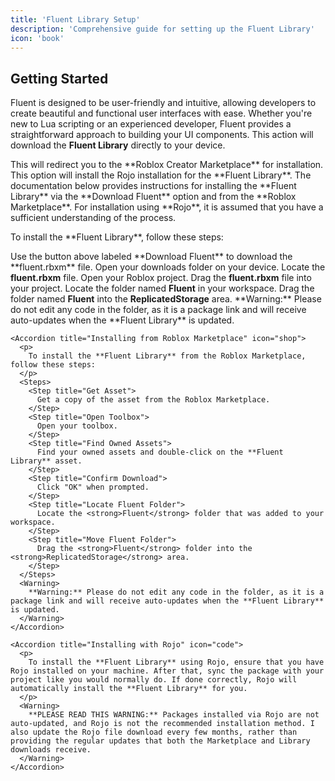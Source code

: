 ```yaml
---
title: 'Fluent Library Setup'
description: 'Comprehensive guide for setting up the Fluent Library'
icon: 'book'
---
```


## Getting Started
Fluent is designed to be user-friendly and intuitive, allowing developers to create beautiful and functional user interfaces with ease. Whether you're new to Lua scripting or an experienced developer, Fluent provides a straightforward approach to building your UI components.
<CardGroup cols={3}>
<Tooltip tip="This is the recommended installation process and provides detailed instructions; it is also the fastest way to install!">
    <Card
      title="Download Fluent"
      icon="download"
      href="https://github.com/ZackSteiner/Fluent-Release/raw/refs/heads/main/Fluent.rbxm"
    >
	This action will download the **Fluent Library** directly to your device.
    </Card>
  </Tooltip>
  
<Tooltip tip="This is not the recommended way to install Fluent and does not provide detailed installation documentation. Support is not offered if you choose this method.">
    <Card
      title="Install with Roblox"
      icon="shop"
      href="https://create.roblox.com/store/asset/90096804770667/Fluent-Library"
    >
	This will redirect you to the **Roblox Creator Marketplace** for installation.
    </Card>
  </Tooltip>

<Tooltip tip="This option will install the Rojo installation for the Fluent Library.">
  <Card
    title="Install using Rojo"
    icon="code"
    href="https://github.com/ZackSteiner/Fluent-Release/raw/refs/heads/main/Fluent.zip"
  >
    This option will install the Rojo installation for the **Fluent Library**.
  </Card>
</Tooltip>

  
</CardGroup>

<Warning>
  The documentation below provides instructions for installing the **Fluent Library** via the **Download Fluent** option and from the **Roblox Marketplace**. For installation using **Rojo**, it is assumed that you have a sufficient understanding of the process.
</Warning>
<AccordionGroup>
  <Accordion title="How to Set Up" icon="setup">
    <Accordion title="Installing Fluent Library" icon="download">
      <p>
        To install the **Fluent Library**, follow these steps:
      </p>
      <Steps>
	  <Step title="Download The Fluent File">
Use the button above labeled **Download Fluent** to download the **fluent.rbxm** file.
        </Step>
        <Step title="Open Downloads Folder">
          Open your downloads folder on your device.
        </Step>
        <Step title="Locate Fluent File">
          Locate the <strong>fluent.rbxm</strong> file.
        </Step>
        <Step title="Open Your Project">
          Open your Roblox project.
        </Step>
        <Step title="Drag Fluent File">
          Drag the <strong>fluent.rbxm</strong> file into your project.
        </Step>
        <Step title="Find Fluent Folder">
          Locate the folder named <strong>Fluent</strong> in your workspace.
        </Step>
        <Step title="Move Fluent Folder">
          Drag the folder named <strong>Fluent</strong> into the <strong>ReplicatedStorage</strong> area.
        </Step>
      </Steps>
      <Warning>
        **Warning:** Please do not edit any code in the folder, as it is a package link and will receive auto-updates when the **Fluent Library** is updated.
      </Warning>
    </Accordion>

    <Accordion title="Installing from Roblox Marketplace" icon="shop">
      <p>
        To install the **Fluent Library** from the Roblox Marketplace, follow these steps:
      </p>
      <Steps>
        <Step title="Get Asset">
          Get a copy of the asset from the Roblox Marketplace.
        </Step>
        <Step title="Open Toolbox">
          Open your toolbox.
        </Step>
        <Step title="Find Owned Assets">
          Find your owned assets and double-click on the **Fluent Library** asset.
        </Step>
        <Step title="Confirm Download">
          Click "OK" when prompted.
        </Step>
        <Step title="Locate Fluent Folder">
          Locate the <strong>Fluent</strong> folder that was added to your workspace.
        </Step>
        <Step title="Move Fluent Folder">
          Drag the <strong>Fluent</strong> folder into the <strong>ReplicatedStorage</strong> area.
        </Step>
      </Steps>
      <Warning>
        **Warning:** Please do not edit any code in the folder, as it is a package link and will receive auto-updates when the **Fluent Library** is updated.
      </Warning>
    </Accordion>

    <Accordion title="Installing with Rojo" icon="code">
      <p>
        To install the **Fluent Library** using Rojo, ensure that you have Rojo installed on your machine. After that, sync the package with your project like you would normally do. If done correctly, Rojo will automatically install the **Fluent Library** for you.
      </p>
      <Warning>
        **PLEASE READ THIS WARNING:** Packages installed via Rojo are not auto-updated, and Rojo is not the recommended installation method. I also update the Rojo file download every few months, rather than providing the regular updates that both the Marketplace and Library downloads receive.
      </Warning>
    </Accordion>
  </Accordion>
</AccordionGroup>



